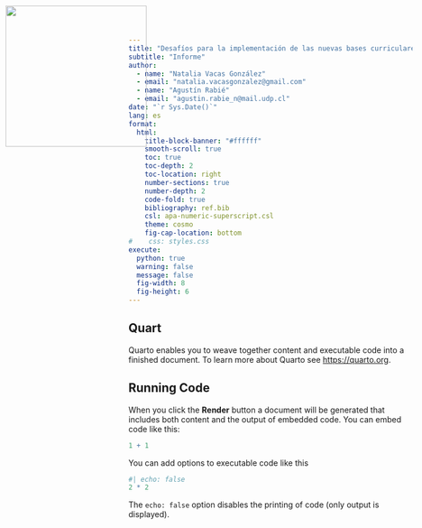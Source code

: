 ```yaml
---
title: "Desafíos para la implementación de las nuevas bases curriculares en la educación de personas privadas de libertad"
subtitle: "Informe"
author:
  - name: "Natalia Vacas González"
  - email: "natalia.vacasgonzalez@gmail.com"
  - name: "Agustín Rabié"
  - email: "agustin.rabie_n@mail.udp.cl"
date: "`r Sys.Date()`"
lang: es
format:
  html:
    title-block-banner: "#ffffff"
    smooth-scroll: true
    toc: true
    toc-depth: 2
    toc-location: right
    number-sections: true
    number-depth: 2
    code-fold: true
    bibliography: ref.bib
    csl: apa-numeric-superscript.csl
    theme: cosmo
    fig-cap-location: bottom
#    css: styles.css
execute:
  python: true
  warning: false
  message: false
  fig-width: 8
  fig-height: 6
---
```

<img src="logo.png" style="width: 250px; position:absolute; top:0; left:0; padding:10px;"/>



## Quart

Quarto enables you to weave together content and executable code into a finished document. To learn more about Quarto see <https://quarto.org>.

## Running Code

When you click the **Render** button a document will be generated that includes both content and the output of embedded code. You can embed code like this:

```r
1 + 1
```

You can add options to executable code like this

```r
#| echo: false
2 * 2
```

The `echo: false` option disables the printing of code (only output is displayed).
